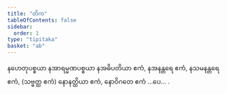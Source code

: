```yaml
---
title: "တိက"
tableOfContents: false
sidebar:
  order: 1
type: "tipitaka"
basket: "ab"
---
```



<DynamicBreadcrumb />

<Paragraph number="547">
နဟေတုပစ္စယာ နအာရမ္မဏပစ္စယာ နအဓိပတိယာ ဧကံ, နအနန္တရေ ဧကံ, နသမနန္တရေ ဧကံ, (သဗ္ဗတ္ထ ဧကံ) နောနတ္ထိယာ ဧကံ, နောဝိဂတေ ဧကံ …ပေ… .
</Paragraph>